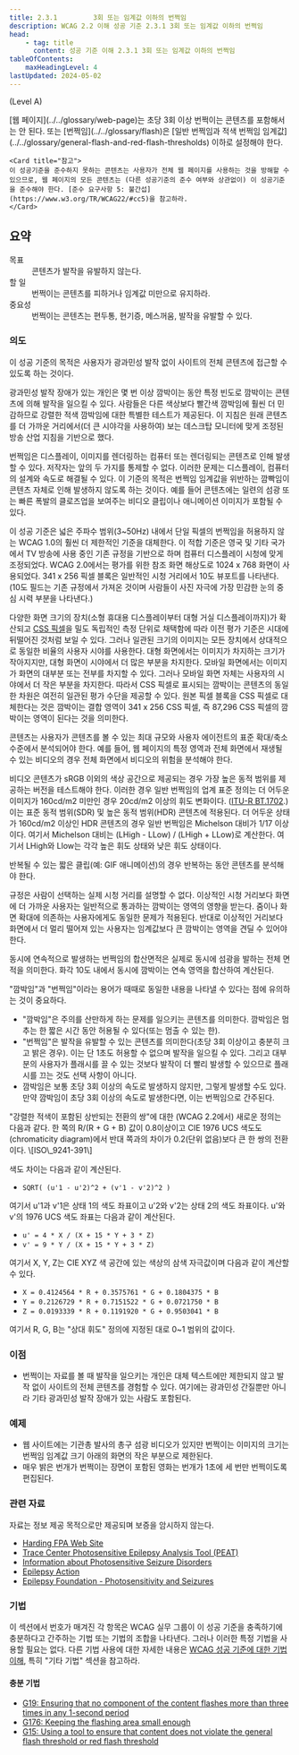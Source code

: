 ```yaml
---
title: 2.3.1         3회 또는 임계값 이하의 번쩍임
description: WCAG 2.2 이해 성공 기준 2.3.1 3회 또는 임계값 이하의 번쩍임
head:
    - tag: title
      content: 성공 기준 이해 2.3.1 3회 또는 임계값 이하의 번쩍임
tableOfContents:
    maxHeadingLevel: 4
lastUpdated: 2024-05-02
---
```



(Level A)

<Card title="성공 기준(SC)">
[웹 페이지](../../glossary/web-page)는 초당 3회 이상 번쩍이는 콘텐츠를 포함해서는 안 된다. 또는 [번쩍임](../../glossary/flash)은 [일반 번쩍임과 적색 번쩍임 임계값](../../glossary/general-flash-and-red-flash-thresholds) 이하로 설정해야 한다.

    <Card title="참고">
    이 성공기준을 준수하지 못하는 콘텐츠는 사용자가 전체 웹 페이지를 사용하는 것을 방해할 수 있으므로, 웹 페이지의 모든 콘텐츠는 (다른 성공기준의 준수 여부와 상관없이) 이 성공기준을 준수해야 한다. [준수 요구사항 5: 불간섭](https://www.w3.org/TR/WCAG22/#cc5)을 참고하라.
    </Card>
</Card>

## 요약

<dl>
<dt>목표</dt>
<dd>콘텐츠가 발작을 유발하지 않는다.</dd>
<dt>할 일</dt>
<dd>번쩍이는 콘텐츠를 피하거나 임계값 미만으로 유지하라.</dd>
<dt>중요성</dt>
<dd>번쩍이는 콘텐츠는 편두통, 현기증, 메스꺼움, 발작을 유발할 수 있다.</dd>
</dl>

### 의도

이 성공 기준의 목적은 사용자가 광과민성 발작 없이 사이트의 전체 콘텐츠에 접근할 수 있도록 하는 것이다.

광과민성 발작 장애가 있는 개인은 몇 번 이상 깜박이는 동안 특정 빈도로 깜박이는 콘텐츠에 의해 발작을 일으킬 수 있다. 사람들은 다른 색상보다 빨간색 깜박임에 훨씬 더 민감하므로 강렬한 적색 깜박임에 대한 특별한 테스트가 제공된다. 이 지침은 원래 콘텐츠를 더 가까운 거리에서(더 큰 시야각을 사용하여) 보는 데스크탑 모니터에 맞게 조정된 방송 산업 지침을 기반으로 했다.

번쩍임은 디스플레이, 이미지를 렌더링하는 컴퓨터 또는 렌더링되는 콘텐츠로 인해 발생할 수 있다. 저작자는 앞의 두 가지를 통제할 수 없다. 이러한 문제는 디스플레이, 컴퓨터의 설계와 속도로 해결될 수 있다. 이 기준의 목적은 번쩍임 임계값을 위반하는 깜빡임이 콘텐츠 자체로 인해 발생하지 않도록 하는 것이다. 예를 들어 콘텐츠에는 일련의 섬광 또는 빠른 폭발의 클로즈업을 보여주는 비디오 클립이나 애니메이션 이미지가 포함될 수 있다.

이 성공 기준은 넓은 주파수 범위(3~50Hz) 내에서 단일 픽셀의 번쩍임을 허용하지 않는 WCAG 1.0의 훨씬 더 제한적인 기준을 대체한다. 이 적합 기준은 영국 및 기타 국가에서 TV 방송에 사용 중인 기존 규정을 기반으로 하며 컴퓨터 디스플레이 시청에 맞게 조정되었다. WCAG 2.0에서는 평가를 위한 참조 화면 해상도로 1024 x 768 화면이 사용되었다. 341 x 256 픽셀 블록은 일반적인 시청 거리에서 10도 뷰포트를 나타낸다. (10도 필드는 기존 규정에서 가져온 것이며 사람들이 사진 자극에 가장 민감한 눈의 중심 시력 부분을 나타낸다.)

다양한 화면 크기의 장치(소형 휴대용 디스플레이부터 대형 거실 디스플레이까지)가 확산되고 [CSS 픽셀](https://www.w3.org/TR/WCAG21/#dfn-css-pixels)을 밀도 독립적인 측정 단위로 채택함에 따라 이전 평가 기준은 시대에 뒤떨어진 것처럼 보일 수 있다. 그러나 일관된 크기의 이미지는 모든 장치에서 상대적으로 동일한 비율의 사용자 시야를 사용한다. 대형 화면에서는 이미지가 차지하는 크기가 작아지지만, 대형 화면이 시야에서 더 많은 부분을 차지한다. 모바일 화면에서는 이미지가 화면의 대부분 또는 전부를 차지할 수 있다. 그러나 모바일 화면 자체는 사용자의 시야에서 더 작은 부분을 차지한다. 따라서 CSS 픽셀로 표시되는 깜박이는 콘텐츠의 동일한 차원은 여전히 ​​일관된 평가 수단을 제공할 수 있다. 원본 픽셀 블록을 CSS 픽셀로 대체한다는 것은 깜박이는 결합 영역이 341 x 256 CSS 픽셀, 즉 87,296 CSS 픽셀의 깜박이는 영역이 된다는 것을 의미한다.

콘텐츠는 사용자가 콘텐츠를 볼 수 있는 최대 규모와 사용자 에이전트의 표준 확대/축소 수준에서 분석되어야 한다. 예를 들어, 웹 페이지의 특정 영역과 전체 화면에서 재생될 수 있는 비디오의 경우 전체 화면에서 비디오의 위험을 분석해야 한다.

비디오 콘텐츠가 sRGB 이외의 색상 공간으로 제공되는 경우 가장 높은 동적 범위를 제공하는 버전을 테스트해야 한다. 이러한 경우 일반 번쩍임의 업계 표준 정의는 더 어두운 이미지가 160cd/m2 미만인 경우 20cd/m2 이상의 휘도 변화이다. ([ITU-R BT.1702](https://www.itu.int/rec/R-REC-BT.1702/).) 이는 표준 동적 범위(SDR) 및 높은 동적 범위(HDR) 콘텐츠에 적용된다. 더 어두운 상태가 160cd/m2 이상인 HDR 콘텐츠의 경우 일반 번쩍임은 Michelson 대비가 1/17 이상이다. 여기서 Michelson 대비는 (LHigh - LLow) / (LHigh + LLow)로 계산한다. 여기서 LHigh와 Llow는 각각 높은 휘도 상태와 낮은 휘도 상태이다.

반복될 수 있는 짧은 클립(예: GIF 애니메이션)의 경우 반복하는 동안 콘텐츠를 분석해야 한다.

<Card title="참고">
규정은 사람이 선택하는 실제 시청 거리를 설명할 수 없다. 이상적인 시청 거리보다 화면에 더 가까운 사용자는 일반적으로 통과하는 깜박이는 영역의 영향을 받는다. 줌이나 화면 확대에 의존하는 사용자에게도 동일한 문제가 적용된다. 반대로 이상적인 거리보다 화면에서 더 멀리 떨어져 있는 사용자는 임계값보다 큰 깜박이는 영역을 견딜 수 있어야 한다.
</Card>

동시에 연속적으로 발생하는 번쩍임의 합산면적은 실제로 동시에 섬광을 발하는 전체 면적을 의미한다. 화각 10도 내에서 동시에 깜박이는 연속 영역을 합산하여 계산된다.

<Card title="참고">
"깜박임"과 "번쩍임"이라는 용어가 때때로 동일한 내용을 나타낼 수 있다는 점에 유의하는 것이 중요하다.

*   "깜박임"은 주의를 산만하게 하는 문제를 일으키는 콘텐츠를 의미한다. 깜박임은 멈추는 한 짧은 시간 동안 허용될 수 있다(또는 멈출 수 있는 한).
*   "번쩍임"은 발작을 유발할 수 있는 콘텐츠를 의미한다(초당 3회 이상이고 충분히 크고 밝은 경우). 이는 단 1초도 허용할 수 없으며 발작을 일으킬 수 있다. 그리고 대부분의 사용자가 플래시를 끌 수 있는 것보다 발작이 더 빨리 발생할 수 있으므로 플래시를 끄는 것도 선택 사항이 아니다.
*   깜박임은 보통 초당 3회 이상의 속도로 발생하지 않지만, 그렇게 발생할 수도 있다. 만약 깜박임이 초당 3회 이상의 속도로 발생한다면, 이는 번쩍임으로 간주된다.
</Card>
<Card title="참고">
"강렬한 적색이 포함된 상반되는 전환의 쌍"에 대한 (WCAG 2.2에서) 새로운 정의는 다음과 같다. 한 쪽의 R/(R + G + B) 값이 0.8이상이고 CIE 1976 UCS 색도도(chromaticity diagram)에서 반대 쪽과의 차이가 0.2(단위 없음)보다 큰 한 쌍의 전환이다. \[ISO\_9241-391\]

색도 차이는 다음과 같이 계산된다.

*   `SQRT( (u'1 - u'2)^2 + (v'1 - v'2)^2 )`

여기서 u'1과 v'1은 상태 1의 색도 좌표이고 u'2와 v'2는 상태 2의 색도 좌표이다. u'와 v'의 1976 UCS 색도 좌표는 다음과 같이 계산된다.

*   `u' = 4 * X / (X + 15 * Y + 3 * Z)`
*   `v' = 9 * Y / (X + 15 * Y + 3 * Z)`

여기서 X, Y, Z는 CIE XYZ 색 공간에 있는 색상의 삼색 자극값이며 다음과 같이 계산할 수 있다.

*   `X = 0.4124564 * R + 0.3575761 * G + 0.1804375 * B`
*   `Y = 0.2126729 * R + 0.7151522 * G + 0.0721750 * B`
*   `Z = 0.0193339 * R + 0.1191920 * G + 0.9503041 * B`

여기서 R, G, B는 "상대 휘도" 정의에 지정된 대로 0~1 범위의 값이다.
</Card>

### 이점

*   번쩍이는 자료를 볼 때 발작을 일으키는 개인은 대체 텍스트에만 제한되지 않고 발작 없이 사이트의 전체 콘텐츠를 경험할 수 있다. 여기에는 광과민성 간질뿐만 아니라 기타 광과민성 발작 장애가 있는 사람도 포함된다.

### 예제

*   웹 사이트에는 기관총 발사의 총구 섬광 비디오가 있지만 번쩍이는 이미지의 크기는 번쩍임 임계값 크기 아래의 화면의 작은 부분으로 제한된다.
*   매우 밝은 번개가 번쩍이는 장면이 포함된 영화는 번개가 1초에 세 번만 번쩍이도록 편집된다.

### 관련 자료

자료는 정보 제공 목적으로만 제공되며 보증을 암시하지 않는다.

*   [Harding FPA Web Site](https://www.hardingfpa.com/)
*   [Trace Center Photosensitive Epilepsy Analysis Tool (PEAT)](https://trace.umd.edu/peat/)
*   [Information about Photosensitive Seizure Disorders](https://trace.umd.edu/information-about-photosensitive-seizure-disorders/)
*   [Epilepsy Action](https://www.epilepsy.org.uk/)
*   [Epilepsy Foundation - Photosensitivity and Seizures](http://www.epilepsy.com/learn/triggers-seizures/photosensitivity-and-seizures)

### 기법

이 섹션에서 번호가 매겨진 각 항목은 WCAG 실무 그룹이 이 성공 기준을 충족하기에 충분하다고 간주하는 기법 또는 기법의 조합을 나타낸다. 그러나 이러한 특정 기법을 사용할 필요는 없다. 다른 기법 사용에 대한 자세한 내용은 [WCAG 성공 기준에 대한 기법 이해](../understanding-techniques), 특히 "기타 기법" 섹션을 참고하라.

#### 충분 기법

*   [G19: Ensuring that no component of the content flashes more than three times in any 1-second period](https://www.w3.org/WAI/WCAG22/Techniques/general/G19)
*   [G176: Keeping the flashing area small enough](https://www.w3.org/WAI/WCAG22/Techniques/general/G176)
*   [G15: Using a tool to ensure that content does not violate the general flash threshold or red flash threshold](https://www.w3.org/WAI/WCAG22/Techniques/general/G15)

